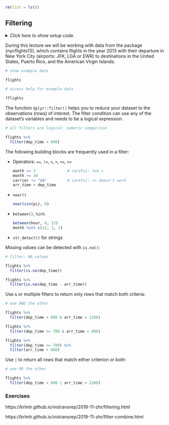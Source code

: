```r
rm(list = ls())
```


## Filtering

<details><summary>*Click here to show setup code.*</summary>
```r
### Filtering

```
```r
library(tidyverse)
library(nycflights13)

library(conflicted)
conflict_prefer("filter", "dplyr")
```
</details>

During this lecture we will be working with data from the package {nycflights13}, which contains flights in the year 2013 with their departure in New York City (airports: JFK, LGA or EWR) to destinations in the United States, Puerto Rico, and the American Virgin Islands.

```r
# show example data
```
```r
flights
```


```r
# access help for example data
```
```r
?flights
```

The function `dplyr::filter()` helps you to reduce your dataset to the observations (rows) of interest.
The filter condition can use any of the dataset's variables and needs to be a logical expression.

```r
# all filters are logical: numeric comparison
```
```r
flights %>%
  filter(dep_time < 600)
```

The following building blocks are frequently used in a filter:

- Operators: `==`, `!=`, `<`, `>`, `<=`, `>=`

    ```r
    month == 3              # careful: two =
    month >= 10
    carrier != "UA"         # careful: <> doesn't work
    arr_time < dep_time
    ```
    
- `near()`

    ```r
    near(sin(pi), 0)
    ```

- `between()`, `%in%`

    ```r
    between(hour, 8, 12)
    month %in% c(12, 1, 2)
    ```

- `str_detect()` for strings

Missing values can be detected with `is.na()`:

```r
# filter: NA values
```
```r
flights %>%
  filter(is.na(dep_time))

flights %>%
  filter(is.na(dep_time - arr_time))
```

Use `&` or multiple filters to return only rows that match both criteria:

```r
# one AND the other
```
```r
flights %>%
  filter(dep_time < 600 & arr_time > 2200)

flights %>%
  filter(dep_time >= 700 & arr_time < 800)

flights %>%
  filter(dep_time >= 700) %>%
  filter(arr_time < 800)
```

Use `|` to return all rows that match either criterion or both:

```r
# one OR the other
```
```r
flights %>%
  filter(dep_time < 600 | arr_time > 2200)
```

### Exercises {-}

https://krlmlr.github.io/vistransrep/2019-11-zhr/filtering.html

https://krlmlr.github.io/vistransrep/2019-11-zhr/filter-combine.html
